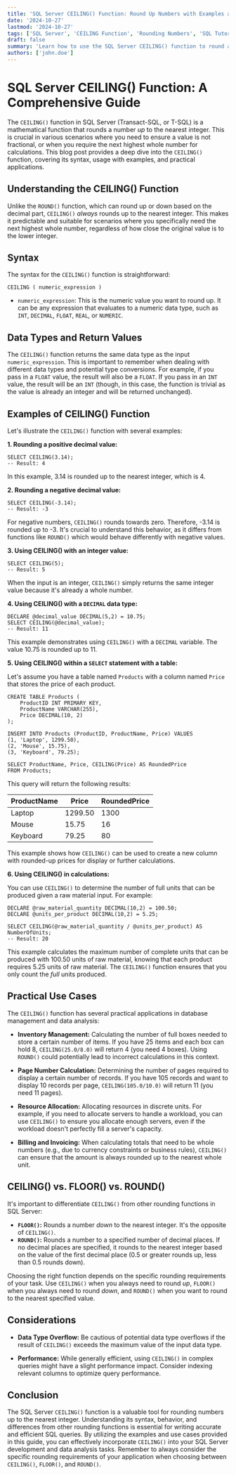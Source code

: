 ```yaml
---
title: 'SQL Server CEILING() Function: Round Up Numbers with Examples and Use Cases'
date: '2024-10-27'
lastmod: '2024-10-27'
tags: ['SQL Server', 'CEILING Function', 'Rounding Numbers', 'SQL Tutorial', 'Database', 'TSQL']
draft: false
summary: 'Learn how to use the SQL Server CEILING() function to round a number up to the nearest integer. This comprehensive guide includes syntax, examples, and practical use cases to help you master this useful SQL function.'
authors: ['john.doe']
---
```


# SQL Server CEILING() Function: A Comprehensive Guide

The `CEILING()` function in SQL Server (Transact-SQL, or T-SQL) is a mathematical function that rounds a number _up_ to the nearest integer. This is crucial in various scenarios where you need to ensure a value is not fractional, or when you require the next highest whole number for calculations. This blog post provides a deep dive into the `CEILING()` function, covering its syntax, usage with examples, and practical applications.

## Understanding the CEILING() Function

Unlike the `ROUND()` function, which can round up or down based on the decimal part, `CEILING()` _always_ rounds up to the nearest integer. This makes it predictable and suitable for scenarios where you specifically need the next highest whole number, regardless of how close the original value is to the lower integer.

## Syntax

The syntax for the `CEILING()` function is straightforward:

```plaintext
CEILING ( numeric_expression )
```

- `numeric_expression`: This is the numeric value you want to round up. It can be any expression that evaluates to a numeric data type, such as `INT`, `DECIMAL`, `FLOAT`, `REAL`, or `NUMERIC`.

## Data Types and Return Values

The `CEILING()` function returns the same data type as the input `numeric_expression`. This is important to remember when dealing with different data types and potential type conversions. For example, if you pass in a `FLOAT` value, the result will also be a `FLOAT`. If you pass in an `INT` value, the result will be an `INT` (though, in this case, the function is trivial as the value is already an integer and will be returned unchanged).

## Examples of CEILING() Function

Let's illustrate the `CEILING()` function with several examples:

**1. Rounding a positive decimal value:**

```plaintext
SELECT CEILING(3.14);
-- Result: 4
```

In this example, 3.14 is rounded up to the nearest integer, which is 4.

**2. Rounding a negative decimal value:**

```plaintext
SELECT CEILING(-3.14);
-- Result: -3
```

For negative numbers, `CEILING()` rounds towards zero. Therefore, -3.14 is rounded up to -3. It's crucial to understand this behavior, as it differs from functions like `ROUND()` which would behave differently with negative values.

**3. Using CEILING() with an integer value:**

```plaintext
SELECT CEILING(5);
-- Result: 5
```

When the input is an integer, `CEILING()` simply returns the same integer value because it's already a whole number.

**4. Using CEILING() with a `DECIMAL` data type:**

```plaintext
DECLARE @decimal_value DECIMAL(5,2) = 10.75;
SELECT CEILING(@decimal_value);
-- Result: 11
```

This example demonstrates using `CEILING()` with a `DECIMAL` variable. The value 10.75 is rounded up to 11.

**5. Using CEILING() within a `SELECT` statement with a table:**

Let's assume you have a table named `Products` with a column named `Price` that stores the price of each product.

```plaintext
CREATE TABLE Products (
    ProductID INT PRIMARY KEY,
    ProductName VARCHAR(255),
    Price DECIMAL(10, 2)
);

INSERT INTO Products (ProductID, ProductName, Price) VALUES
(1, 'Laptop', 1299.50),
(2, 'Mouse', 15.75),
(3, 'Keyboard', 79.25);

SELECT ProductName, Price, CEILING(Price) AS RoundedPrice
FROM Products;
```

This query will return the following results:

| ProductName | Price   | RoundedPrice |
| ----------- | ------- | ------------ |
| Laptop      | 1299.50 | 1300         |
| Mouse       | 15.75   | 16           |
| Keyboard    | 79.25   | 80           |

This example shows how `CEILING()` can be used to create a new column with rounded-up prices for display or further calculations.

**6. Using CEILING() in calculations:**

You can use `CEILING()` to determine the number of full units that can be produced given a raw material input. For example:

```plaintext
DECLARE @raw_material_quantity DECIMAL(10,2) = 100.50;
DECLARE @units_per_product DECIMAL(10,2) = 5.25;

SELECT CEILING(@raw_material_quantity / @units_per_product) AS NumberOfUnits;
-- Result: 20
```

This example calculates the maximum number of complete units that can be produced with 100.50 units of raw material, knowing that each product requires 5.25 units of raw material. The `CEILING()` function ensures that you only count the _full_ units produced.

## Practical Use Cases

The `CEILING()` function has several practical applications in database management and data analysis:

- **Inventory Management:** Calculating the number of full boxes needed to store a certain number of items. If you have 25 items and each box can hold 8, `CEILING(25.0/8.0)` will return 4 (you need 4 boxes). Using `ROUND()` could potentially lead to incorrect calculations in this context.

- **Page Number Calculation:** Determining the number of pages required to display a certain number of records. If you have 105 records and want to display 10 records per page, `CEILING(105.0/10.0)` will return 11 (you need 11 pages).

- **Resource Allocation:** Allocating resources in discrete units. For example, if you need to allocate servers to handle a workload, you can use `CEILING()` to ensure you allocate enough servers, even if the workload doesn't perfectly fill a server's capacity.

- **Billing and Invoicing:** When calculating totals that need to be whole numbers (e.g., due to currency constraints or business rules), `CEILING()` can ensure that the amount is always rounded up to the nearest whole unit.

## CEILING() vs. FLOOR() vs. ROUND()

It's important to differentiate `CEILING()` from other rounding functions in SQL Server:

- **`FLOOR()`:** Rounds a number _down_ to the nearest integer. It's the opposite of `CEILING()`.
- **`ROUND()`:** Rounds a number to a specified number of decimal places. If no decimal places are specified, it rounds to the nearest integer based on the value of the first decimal place (0.5 or greater rounds up, less than 0.5 rounds down).

Choosing the right function depends on the specific rounding requirements of your task. Use `CEILING()` when you always need to round _up_, `FLOOR()` when you always need to round _down_, and `ROUND()` when you want to round to the nearest specified value.

## Considerations

- **Data Type Overflow:** Be cautious of potential data type overflows if the result of `CEILING()` exceeds the maximum value of the input data type.

- **Performance:** While generally efficient, using `CEILING()` in complex queries might have a slight performance impact. Consider indexing relevant columns to optimize query performance.

## Conclusion

The SQL Server `CEILING()` function is a valuable tool for rounding numbers up to the nearest integer. Understanding its syntax, behavior, and differences from other rounding functions is essential for writing accurate and efficient SQL queries. By utilizing the examples and use cases provided in this guide, you can effectively incorporate `CEILING()` into your SQL Server development and data analysis tasks. Remember to always consider the specific rounding requirements of your application when choosing between `CEILING()`, `FLOOR()`, and `ROUND()`.

